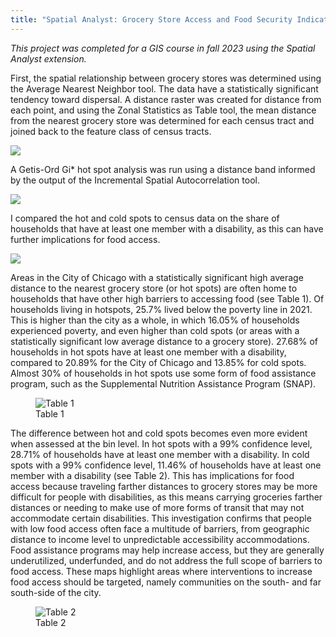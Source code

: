 ```yaml
---
title: "Spatial Analyst: Grocery Store Access and Food Security Indicators"
---
```


*This project was completed for a GIS course in fall 2023 using the Spatial Analyst extension.*

First, the spatial relationship between grocery stores was determined using the Average Nearest Neighbor tool. The data have a statistically significant tendency toward dispersal. A distance raster was created for distance from each point, and using the Zonal Statistics as Table tool, the mean distance from the nearest grocery store was determined for each census tract and joined back to the feature class of census tracts.

![](images/meandistmiles_Page_3-01.png)

A Getis-Ord Gi\* hot spot analysis was run using a distance band informed by the output of the Incremental Spatial Autocorrelation tool.

![](images/meandistmiles_Page_4-01.png)

I compared the hot and cold spots to census data on the share of households that have at least one member with a disability, as this can have further implications for food access.

![](images/meandistmiles_Page_5-01.png)

Areas in the City of Chicago with a statistically significant high average distance to the nearest grocery store (or hot spots) are often home to households that have other high barriers to accessing food (see Table 1). Of households living in hotspots, 25.7% lived below the poverty line in 2021. This is higher than the city as a whole, in which 16.05% of households experienced poverty, and even higher than cold spots (or areas with a statistically significant low average distance to a grocery store). 27.68% of households in hot spots have at least one member with a disability, compared to 20.89% for the City of Chicago and 13.85% for cold spots. Almost 30% of households in hot spots use some form of food assistance program, such as the Supplemental Nutrition Assistance Program (SNAP).

![Table 1](images/grocerystoreaccesstabel1-01.jpg)

The difference between hot and cold spots becomes even more evident when assessed at the bin level. In hot spots with a 99% confidence level, 28.71% of households have at least one member with a disability. In cold spots with a 99% confidence level, 11.46% of households have at least one member with a disability (see Table 2). This has implications for food access because traveling farther distances to grocery stores may be more difficult for people with disabilities, as this means carrying groceries farther distances or needing to make use of more forms of transit that may not accommodate certain disabilities. This investigation confirms that people with low food access often face a multitude of barriers, from geographic distance to income level to unpredictable accessibility accommodations. Food assistance programs may help increase access, but they are generally underutilized, underfunded, and do not address the full scope of barriers to food access. These maps highlight areas where interventions to increase food access should be targeted, namely communities on the south- and far south-side of the city.

![Table 2](images/hotspottable.jpg)
